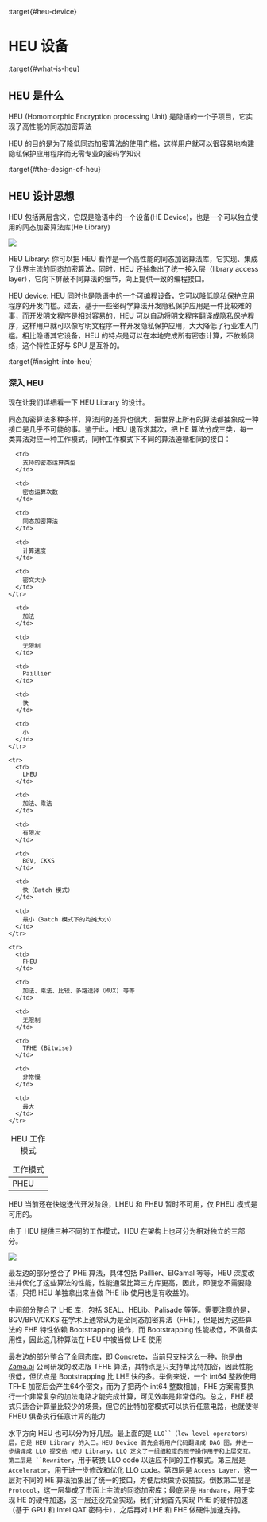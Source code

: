 :target{#heu-device}

# HEU 设备

:target{#what-is-heu}

## HEU 是什么

HEU (Homomorphic Encryption processing Unit) 是隐语的一个子项目，它实现了高性能的同态加密算法

HEU 的目的是为了降低同态加密算法的使用门槛，这样用户就可以很容易地构建隐私保护应用程序而无需专业的密码学知识

:target{#the-design-of-heu}

## HEU 设计思想

<style>
  {"\n    .red {color:#CC6600}\n    .blue {color:#6C8EBF}\n"}
</style>

HEU 包括两层含义，它既是隐语中的一个设备(HE Device)，也是一个可以独立使用的同态加密算法库(He Library)

![](../../_assets/heu_layer.svg)

HEU Library: 你可以把 HEU 看作是一个高性能的同态加密算法库，它实现、集成了业界主流的同态加密算法。同时，HEU 还抽象出了统一接入层（library access layer），它向下屏蔽不同算法的细节，向上提供一致的编程接口。

HEU device: HEU 同时也是隐语中的一个可编程设备，它可以降低隐私保护应用程序的开发门槛。过去，基于一些密码学算法开发隐私保护应用是一件比较难的事，而开发明文程序是相对容易的，HEU 可以自动将明文程序翻译成隐私保护程序，这样用户就可以像写明文程序一样开发隐私保护应用，大大降低了行业准入门槛。相比隐语其它设备，HEU 的特点是可以在本地完成所有密态计算，不依赖网络，这个特性正好与 SPU 是互补的。

:target{#insight-into-heu}

### 深入 HEU

现在让我们详细看一下 HEU Library 的设计。

同态加密算法多种多样，算法间的差异也很大，把世界上所有的算法都抽象成一种接口是几乎不可能的事。鉴于此，HEU 退而求其次，把 HE 算法分成三类，每一类算法对应一种工作模式，同种工作模式下不同的算法遵循相同的接口：

<table id="id1">
  <caption>
    HEU 工作模式
  </caption>

  <thead>
    <tr>
      <td>
        工作模式
      </td>

      <td>
        支持的密态运算类型
      </td>

      <td>
        密态运算次数
      </td>

      <td>
        同态加密算法
      </td>

      <td>
        计算速度
      </td>

      <td>
        密文大小
      </td>
    </tr>
  </thead>

  <tbody>
    <tr>
      <td>
        PHEU
      </td>

      <td>
        加法
      </td>

      <td>
        无限制
      </td>

      <td>
        Paillier
      </td>

      <td>
        快
      </td>

      <td>
        小
      </td>
    </tr>

    <tr>
      <td>
        LHEU
      </td>

      <td>
        加法、乘法
      </td>

      <td>
        有限次
      </td>

      <td>
        BGV, CKKS
      </td>

      <td>
        快（Batch 模式）
      </td>

      <td>
        最小（Batch 模式下的均摊大小）
      </td>
    </tr>

    <tr>
      <td>
        FHEU
      </td>

      <td>
        加法、乘法、比较、多路选择（MUX) 等等
      </td>

      <td>
        无限制
      </td>

      <td>
        TFHE (Bitwise)
      </td>

      <td>
        非常慢
      </td>

      <td>
        最大
      </td>
    </tr>
  </tbody>
</table>

<Container type="note">
  HEU 当前还在快速迭代开发阶段，LHEU 和 FHEU 暂时不可用，仅 PHEU 模式是可用的。
</Container>

由于 HEU 提供三种不同的工作模式，HEU 在架构上也可分为相对独立的三部分。

![](../../_assets/heu_arch.png)

最左边的部分整合了 PHE 算法，具体包括 Paillier、ElGamal 等等，HEU 深度改进并优化了这些算法的性能，性能通常比第三方库更高，因此，即便您不需要隐语，只把 HEU 单独拿出来当做 PHE lib 使用也是有收益的。

中间部分整合了 LHE 库，包括 SEAL、HELib、Palisade 等等。需要注意的是，BGV/BFV/CKKS 在学术上通常认为是全同态加密算法（FHE），但是因为这些算法的 FHE 特性依赖 Bootstrapping 操作，而 Bootstrapping 性能极低，不俱备实用性，因此这几种算法在 HEU 中被当做 LHE 使用

最右边的部分整合了全同态库，即 [Concrete](https://github.com/zama-ai/concrete)，当前只支持这么一种，他是由 [Zama.ai](https://www.zama.ai/) 公司研发的改进版 TFHE 算法，其特点是只支持单比特加密，因此性能很低，但优点是 Bootstrapping 比 LHE 快的多。举例来说，一个 int64 整数使用 TFHE 加密后会产生64个密文，而为了把两个 int64 整数相加，FHE 方案需要执行一个非常复杂的加法电路才能完成计算，可见效率是非常低的。总之，FHE 模式只适合计算量比较少的场景，但它的比特加密模式可以执行任意电路，也就使得 FHEU 俱备执行任意计算的能力

水平方向 HEU 也可以分为好几层。最上面的是 `LLO``（low level operators）层，它是 HEU Library 的入口。HEU Device 首先会将用户代码翻译成 DAG 图，并进一步编译成 LLO 提交给 HEU Library，LLO 定义了一组细粒度的原子操作用于和上层交互。第二层是 ``Rewriter`，用于转换 LLO code 以适应不同的工作模式。第三层是 `Accelerator`，用于进一步修改和优化 LLO code。第四层是 `Access Layer`，这一层对不同的 HE 算法抽象出了统一的接口，方便后续做协议插拔。倒数第二层是 `Protocol`，这一层集成了市面上主流的同态加密库；最底层是 `Hardware`，用于实现 HE 的硬件加速，这一层还没完全实现，我们计划首先实现 PHE 的硬件加速（基于 GPU 和 Intel QAT 密码卡），之后再对 LHE 和 FHE 做硬件加速支持。

